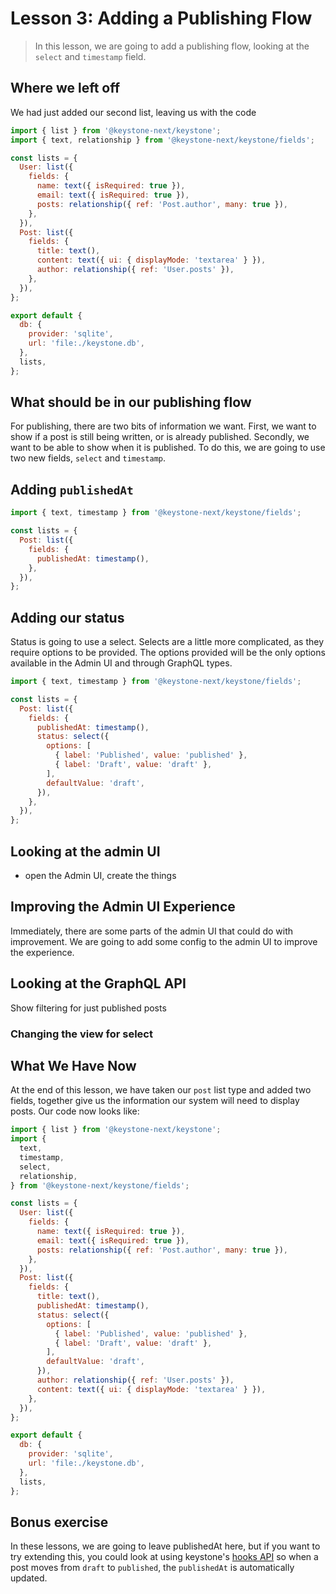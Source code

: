 
# Lesson 3: Adding a Publishing Flow

> In this lesson, we are going to add a publishing flow, looking at the `select` and `timestamp` field.

## Where we left off

We had just added our second list, leaving us with the code

```js
import { list } from '@keystone-next/keystone';
import { text, relationship } from '@keystone-next/keystone/fields';

const lists = {
  User: list({
    fields: {
      name: text({ isRequired: true }),
      email: text({ isRequired: true }),
      posts: relationship({ ref: 'Post.author', many: true }),
    },
  }),
  Post: list({
    fields: {
      title: text(),
      content: text({ ui: { displayMode: 'textarea' } }),
      author: relationship({ ref: 'User.posts' }),
    },
  }),
};

export default {
  db: {
    provider: 'sqlite',
    url: 'file:./keystone.db',
  },
  lists,
};
```

## What should be in our publishing flow

For publishing, there are two bits of information we want. First, we want to show if a post is still being written, or is already published. Secondly, we want to be able to show when it is published. To do this, we are going to use two new fields, `select` and `timestamp`.

## Adding `publishedAt`

```js
import { text, timestamp } from '@keystone-next/keystone/fields';

const lists = {
  Post: list({
    fields: {
      publishedAt: timestamp(),
    },
  }),
};
```

## Adding our status

Status is going to use a select. Selects are a little more complicated, as they require options to be provided. The options provided will be the only options available in the Admin UI and through GraphQL types.

```js
import { text, timestamp } from '@keystone-next/keystone/fields';

const lists = {
  Post: list({
    fields: {
      publishedAt: timestamp(),
      status: select({
        options: [
          { label: 'Published', value: 'published' },
          { label: 'Draft', value: 'draft' },
        ],
        defaultValue: 'draft',
      }),
    },
  }),
};
```

## Looking at the admin UI

- open the Admin UI, create the things

## Improving the Admin UI Experience

Immediately, there are some parts of the admin UI that could do with improvement. We are going to add some config to the admin UI to improve the experience.

## Looking at the GraphQL API

Show filtering for just published posts

### Changing the view for select

## What We Have Now

At the end of this lesson, we have taken our `post` list type and added two fields, together give us the information our system will need to display posts. Our code now looks like:

```js
import { list } from '@keystone-next/keystone';
import {
  text,
  timestamp,
  select,
  relationship,
} from '@keystone-next/keystone/fields';

const lists = {
  User: list({
    fields: {
      name: text({ isRequired: true }),
      email: text({ isRequired: true }),
      posts: relationship({ ref: 'Post.author', many: true }),
    },
  }),
  Post: list({
    fields: {
      title: text(),
      publishedAt: timestamp(),
      status: select({
        options: [
          { label: 'Published', value: 'published' },
          { label: 'Draft', value: 'draft' },
        ],
        defaultValue: 'draft',
      }),
      author: relationship({ ref: 'User.posts' }),
      content: text({ ui: { displayMode: 'textarea' } }),
    },
  }),
};

export default {
  db: {
    provider: 'sqlite',
    url: 'file:./keystone.db',
  },
  lists,
};
```

## Bonus exercise

In these lessons, we are going to leave publishedAt here, but if you want to try extending this, you could look at using keystone's [hooks API]() so when a post moves from `draft` to `published`, the `publishedAt` is automatically updated.


>
